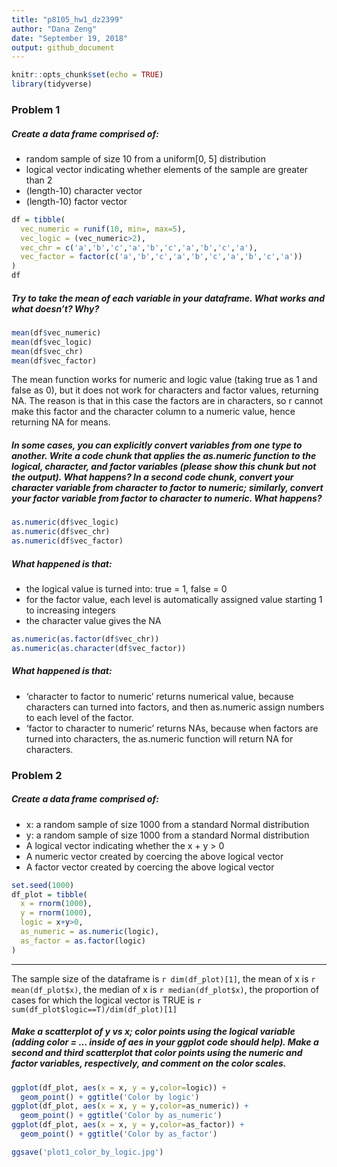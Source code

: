 ```yaml
---
title: "p8105_hw1_dz2399"
author: "Dana Zeng"
date: "September 19, 2018"
output: github_document
---
```


```r
knitr::opts_chunk$set(echo = TRUE)
library(tidyverse)
```

### Problem 1

##### Create a data frame comprised of:

* random sample of size 10 from a uniform[0, 5] distribution
* logical vector indicating whether elements of the sample are greater than 2
* (length-10) character vector
* (length-10) factor vector
```r
df = tibble(
  vec_numeric = runif(10, min=, max=5),
  vec_logic = (vec_numeric>2),
  vec_chr = c('a','b','c','a','b','c','a','b','c','a'),
  vec_factor = factor(c('a','b','c','a','b','c','a','b','c','a'))
)
df
```

##### Try to take the mean of each variable in your dataframe. What works and what doesn’t? Why?
```r
mean(df$vec_numeric)
mean(df$vec_logic)
mean(df$vec_chr)
mean(df$vec_factor)
```
The mean function works for numeric and logic value (taking true as 1 and false as 0), but it does not work for characters and factor values, returning NA. The reason is that in this case the factors are in characters, so r cannot make this factor and the character column to a numeric value, hence returning NA for means.

##### In some cases, you can explicitly convert variables from one type to another. Write a code chunk that applies the as.numeric function to the logical, character, and factor variables (please show this chunk but not the output). What happens? In a second code chunk, convert your character variable from character to factor to numeric; similarly, convert your factor variable from factor to character to numeric. What happens?
```r
as.numeric(df$vec_logic)
as.numeric(df$vec_chr)
as.numeric(df$vec_factor)
```
##### What happened is that: 
* the logical value is turned into: true = 1, false = 0
* for the factor value, each level is automatically assigned value starting 1 to increasing integers
* the character value gives the NA

```r
as.numeric(as.factor(df$vec_chr))
as.numeric(as.character(df$vec_factor))
```

##### What happened is that:
* 'character to factor to numeric' returns numerical value, because characters can turned into factors, and then as.numeric assign numbers to each level of the factor.
* 'factor to character to numeric' returns NAs, because when factors are turned into characters, the as.numeric function will return NA for characters.


### Problem 2

##### Create a data frame comprised of:
* x: a random sample of size 1000 from a standard Normal distribution
* y: a random sample of size 1000 from a standard Normal distribution
* A logical vector indicating whether the x + y > 0
* A numeric vector created by coercing the above logical vector
* A factor vector created by coercing the above logical vector

```r
set.seed(1000)
df_plot = tibble(
  x = rnorm(1000),
  y = rnorm(1000),
  logic = x+y>0,
  as_numeric = as.numeric(logic),
  as_factor = as.factor(logic)
)
```
***
The sample size of the dataframe is `r dim(df_plot)[1]`, the mean of x is `r mean(df_plot$x)`, the median of x is `r median(df_plot$x)`, the proportion of cases for which the logical vector is TRUE is `r sum(df_plot$logic==T)/dim(df_plot)[1]`


##### Make a scatterplot of y vs x; color points using the logical variable (adding color = ... inside of aes in your ggplot code should help). Make a second and third scatterplot that color points using the numeric and factor variables, respectively, and comment on the color scales.

```r
ggplot(df_plot, aes(x = x, y = y,color=logic)) + 
  geom_point() + ggtitle('Color by logic')
ggplot(df_plot, aes(x = x, y = y,color=as_numeric)) + 
  geom_point() + ggtitle('Color by as_numeric')
ggplot(df_plot, aes(x = x, y = y,color=as_factor)) + 
  geom_point() + ggtitle('Color by as_factor')

ggsave('plot1_color_by_logic.jpg')

```

